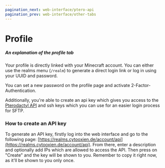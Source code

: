 ```yaml
---
pagination_next: web-interface/ptero-api
pagination_prev: web-interface/other-tabs
---
```


# Profile

##### An explanation of the profile tab

Your profile is directly linked with your Minecraft account. You can either use the realms menu (`/realm`) to generate a direct login link or log in using your UUID and password.

You can set a new password on the profile page and activate 2-Factor-Authentication.

Additionally, you're able to create an api key which gives you access to the [Pterodactyl API](./ptero-api) and ssh keys which you can use for an easier login process for SFTP.

### How to create an API key

To generate an API key, firstly log into the web interface and go to the following page: [https://realms.cytooxien.de/account/api](https://realms.cytooxien.de/account/api). From there, enter a description and optionally add IPs which are allowed to access the API. Then press on "Create" and the key will be shown to you. Remember to copy it right now, as it'll be shown to you only once.